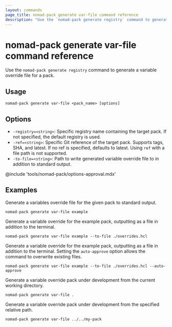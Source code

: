 ```yaml
---
layout: commands
page_title: nomad-pack generate var-file command reference
description: "Use the `nomad-pack generate registry` command to generate a variable override file for a pack."
---
```


# nomad-pack generate var-file command reference

Use the `nomad-pack generate registry` command to generate a variable override file for a pack.

## Usage

```plaintext
nomad-pack generate var-file <pack_name> [options]
```

## Options

- `-registry=<string>`: Specific registry name containing the target pack.
					If not specified, the default registry is used.
- `-ref=<string>`: Specific Git reference of the target pack.
					Supports tags, SHA, and latest. If no ref is specified,
					defaults to latest.	Using `ref` with a file path is not supported.
- `-to-file=<string>`: Path to write generated variable override file to in addition to	standard output.

@include 'tools/nomad-pack/options-approval.mdx'

## Examples

Generate a variables override file for the given pack to standard output.

```shell
nomad-pack generate var-file example
```

Generate a variable override for the example pack, outputting as a file in
addition to the terminal.

```shell
nomad-pack generate var-file example --to-file ./overrides.hcl
```

Generate a variable override for the example pack, outputting as a file in
addition to the terminal. Setting the `auto-approve` option allows the command
to overwrite existing files.

```shell
nomad-pack generate var-file example --to-file ./overrides.hcl --auto-approve
```

Generate a variable override pack under development from the current working directory.

```shell
nomad-pack generate var-file .
```


Generate a variable override pack under development from the specified relative path.

```shell
nomad-pack generate var-file ../../my-pack
```
